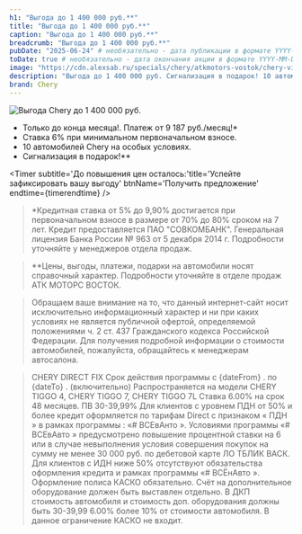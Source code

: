 ```yaml
---
h1: "Выгода до 1 400 000 руб.**"
title: "Выгода до 1 400 000 руб.**"
caption: "Выгода до 1 400 000 руб.**"
breadcrumb: "Выгода до 1 400 000 руб.**"
pubDate: "2025-06-24" # необязательно - дата публикации в формате YYYY-MM-DD, возможность планирования публикации
toDate: true # необязательно - дата окончания акции в формате YYYY-MM-DD или true для показа последнего дня месяца
image: "https://cdn.alexsab.ru/specials/chery/atkmotors-vostok/chery-vigoda/mobile.webp"
description: "Выгода до 1 400 000 руб. Сигнализация в подарок! 10 автомобилей Chery на особых условиях"
brand: Chery
---
```



<picture>
	<source media="(min-width: 942px)" srcset="https://cdn.alexsab.ru/specials/chery/atkmotors-vostok/chery-vigoda/desktop.webp" />
	<img src="https://cdn.alexsab.ru/specials/chery/atkmotors-vostok/chery-vigoda/mobile.webp" class="w-full mb-10" alt="Выгода Chery до 1 400 000 руб." />
</picture>

- Только до конца месяца!. Платеж от 9 187 руб./месяц!* 
- Ставка 6% при минимальном первоначальном взносе.
- 10 автомобилей Chery на особых условиях.
- Сигнализация в подарок!**

<Timer subtitle='До повышения цен осталось:'title='Успейте зафиксировать вашу выгоду' btnName='Получить предложение' endtime={timerendtime} />

<SpecialSalonsInfo dataFormName="Узнать выгоду. Выгода Chery до 1 400 000 руб." />

>*Кредитная ставка от 5% до 9,90% достигается при первоначальном взносе в размере от 70% до 80% сроком на 7 лет. Кредит предоставляется ПАО "СОВКОМБАНК". Генеральная лицензия Банка России № 963 от 5 декабря 2014 г. Подробности уточняйте у менеджеров отдела продаж.

>**Цены, выгоды, платежи, подарки на автомобили носят справочный характер. Подробности уточняйте в отделе продаж АТК МОТОРС ВОСТОК.

>Обращаем ваше внимание на то, что данный интернет-сайт носит исключительно информационный характер и ни при каких условиях не является публичной офертой, определяемой положениями ч. 2 ст. 437 Гражданского кодекса Российской Федерации. Для получения подробной информации о стоимости автомобилей, пожалуйста, обращайтесь к менеджерам автосалона.

>CHERY DIRECT FIX
>Срок действия программы с {dateFrom} . по {dateTo} . (включительно) Распространяется на модели CHERY TIGGO 4, CHERY TIGGO 7, CHERY TIGGO 7L Ставка 6.00% на срок 48 месяцев. ПВ 30-39,99% Для клиентов с уровнем ПДН от 50% и более кредит оформляется по тарифам Direct с признаком « ПДН » в рамках программы : «# ВСЕвАнто ». Условиями программы «# ВСЕвАвто » предусмотрено повышение процентной ставки на 6 или в случае невыполнения условия совершения покупок на сумму не менее 30 000 руб. по дебетовой карте ЛО ТБЛИК ВАСК. Для клиентов с ИДН ниже 50% отсутствуют обязательства оформления кредита и рамках программы «# ВСЁнАвто ». Оформление полиса КАСКО обязательно. Счёт на дополнительное оборудование должен быть выставлен отдельно. В ДКП стоимость автомобиля и стоимость доп. оборудования должны быть 30-39,99 6.00% более 10% от стоимости автомобиля. В данное ограничение КАСКО не входит.